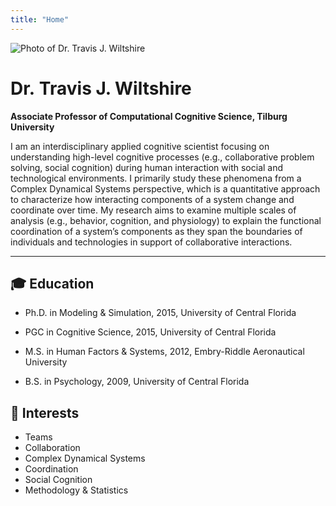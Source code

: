 ```yaml
---
title: "Home"
---
```


<img src="images/MVO07409.jpg" class="profile-pic" alt="Photo of Dr. Travis J. Wiltshire">

# Dr. Travis J. Wiltshire

**Associate Professor of Computational Cognitive Science, Tilburg University**

I am an interdisciplinary applied cognitive scientist focusing on understanding high-level cognitive processes (e.g., collaborative problem solving, social cognition) during human interaction with social and technological environments. I primarily study these phenomena from a Complex Dynamical Systems perspective, which is a quantitative approach to characterize how interacting components of a system change and coordinate over time. My research aims to examine multiple scales of analysis (e.g., behavior, cognition, and physiology) to explain the functional coordination of a system's components as they span the boundaries of individuals and technologies in support of collaborative interactions.




------------------------------------------------------------------------

## 🎓 Education

-   Ph.D. in Modeling & Simulation, 2015, University of Central Florida

-   PGC in Cognitive Science, 2015, University of Central Florida

-   M.S. in Human Factors & Systems, 2012, Embry-Riddle Aeronautical University

-   B.S. in Psychology, 2009, University of Central Florida

## 🧠 Interests

-   Teams
-   Collaboration
-   Complex Dynamical Systems
-   Coordination
-   Social Cognition
-   Methodology & Statistics

